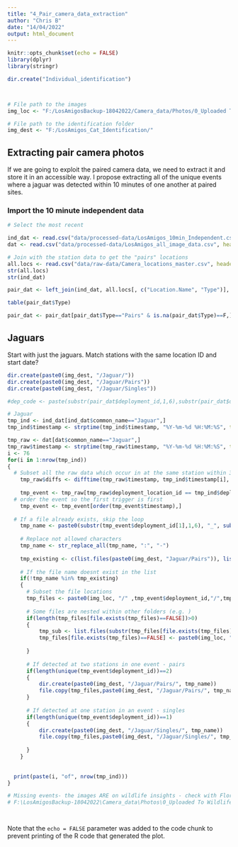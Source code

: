 ```yaml
---
title: "4_Pair_camera_data_extraction"
author: "Chris B"
date: "14/04/2022"
output: html_document
---
```


```r
knitr::opts_chunk$set(echo = FALSE)
library(dplyr)
library(stringr)

dir.create("Individual_identification")



# File path to the images
img_loc <- "F:/LosAmigosBackup-18042022/Camera_data/Photos/0_Uploaded To Wildlife Insights"

# File path to the identification folder
img_dest <- "F:/LosAmigos_Cat_Identification/"

```

## Extracting pair camera photos 

If we are going to exploit the paired camera data, we need to extract it and store it in an accessible way. I propose extracting all of the unique events where a jaguar was detected within 10 minutes of one another at paired sites.  

### Import the 10 minute independent data

```r

# Select the most recent

ind_dat <- read.csv("data/processed-data/LosAmigos_10min_Independent.csv", header=T)
dat <- read.csv("data/processed-data/LosAmigos_all_image_data.csv", header=T)

# Join with the station data to get the "pairs" locations
all.locs <- read.csv("data/raw-data/Camera_locations_master.csv", header=T, sep=",")
str(all.locs)
str(ind_dat)

pair_dat <- left_join(ind_dat, all.locs[, c("Location.Name", "Type")], by=c("deployment_location_id"="Location.Name"))

table(pair_dat$Type)

pair_dat <- pair_dat[pair_dat$Type=="Pairs" & is.na(pair_dat$Type)==F,]

```

## Jaguars

Start with just the jaguars. Match stations with the same location ID and start date?

```r

dir.create(paste0(img_dest, "/Jaguar/"))
dir.create(paste0(img_dest, "/Jaguar/Pairs"))
dir.create(paste0(img_dest, "/Jaguar/Singles"))

#dep_code <- paste(substr(pair_dat$deployment_id,1,6),substr(pair_dat$deployment_id,13,18), #sep="_")

# Jaguar
tmp_ind <- ind_dat[ind_dat$common_name=="Jaguar",]
tmp_ind$timestamp <- strptime(tmp_ind$timestamp, "%Y-%m-%d %H:%M:%S", tz="UTC")

tmp_raw <- dat[dat$common_name=="Jaguar",]
tmp_raw$timestamp <- strptime(tmp_raw$timestamp, "%Y-%m-%d %H:%M:%S", tz="UTC")
i <- 76
for(i in 1:nrow(tmp_ind))
{
  # Subset all the raw data which occur in at the same station within 30 mins
    tmp_raw$diffs <- difftime(tmp_raw$timestamp, tmp_ind$timestamp[i], units="mins")
    
    tmp_event <- tmp_raw[tmp_raw$deployment_location_id == tmp_ind$deployment_location_id[i] & tmp_raw$diffs > (-30) & tmp_raw$diffs < (30) ,]
  # order the event so the first trigger is first
    tmp_event <- tmp_event[order(tmp_event$timestamp),]
    
  # If a file already exists, skip the loop  
    tmp_name <- paste0(substr(tmp_event$deployment_id[1],1,6), "_", substr(tmp_event$timestamp[1],1,10),"_" ,substr(tmp_event$timestamp[1],12,19)) 
    
    # Replace not allowed characters
    tmp_name <- str_replace_all(tmp_name, ":", "-")
    
    tmp_existing <- c(list.files(paste0(img_dest, "Jaguar/Pairs")), list.files(paste0(img_dest, "Jaguar/Singles")))
    
    # If the file name doesnt exist in the list
    if(!tmp_name %in% tmp_existing)
    {
      # Subset the file locations
      tmp_files <- paste0(img_loc, "/" ,tmp_event$deployment_id,"/",tmp_event$filename)
    
      # Some files are nested within other folders (e.g. )
      if(length(tmp_files[file.exists(tmp_files)==FALSE])>0)
      {
          tmp_sub <- list.files(substr(tmp_files[file.exists(tmp_files)==FALSE], 1,97))
          tmp_files[file.exists(tmp_files)==FALSE] <- paste0(img_loc, "/" ,tmp_event$deployment_id[file.exists(tmp_files)==FALSE],"/",tmp_sub,"/",tmp_event$filename[file.exists(tmp_files)==FALSE])
          
      }
          
      # If detected at two stations in one event - pairs
      if(length(unique(tmp_event$deployment_id))==2)
      {
          dir.create(paste0(img_dest, "/Jaguar/Pairs/", tmp_name))
          file.copy(tmp_files,paste0(img_dest, "/Jaguar/Pairs/", tmp_name) )
      }
  
      # If detected at one station in an event - singles
      if(length(unique(tmp_event$deployment_id))==1)
      {
          dir.create(paste0(img_dest, "/Jaguar/Singles/", tmp_name))
          file.copy(tmp_files,paste0(img_dest, "/Jaguar/Singles/", tmp_name) )
          
      }
    }
    
    
  print(paste(i, "of", nrow(tmp_ind)))
}

# Missing events- the images ARE on wildlife insights - check with Flor
# F:\LosAmigosBackup-18042022\Camera_data\Photos\0_Uploaded To Wildlife Insights\LAC042_C058_050921\IMG_0622.JPG




```

Note that the `echo = FALSE` parameter was added to the code chunk to prevent printing of the R code that generated the plot.
